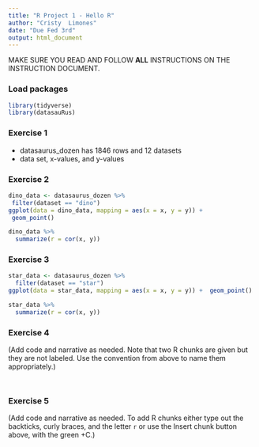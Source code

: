 ```yaml
---
title: "R Project 1 - Hello R"
author: "Cristy  Limones"
date: "Due Fed 3rd"
output: html_document
---
```


MAKE SURE YOU READ AND FOLLOW **ALL** INSTRUCTIONS ON THE INSTRUCTION DOCUMENT. 

### Load packages

```r
library(tidyverse) 
library(datasauRus)
```


### Exercise 1

- datasaurus_dozen has 1846 rows and 12 datasets
- data set, x-values, and y-values

<!-- (Type your answer to Exercise 1 here. This exercise does not require any R code. **Remove notes like this in the final product that you turn in**) -->

### Exercise 2



<!-- (The answers for this Exercise are given for you below. But you should clean up some of the narrative so that it only includes what you want to turn in.) -->

<!-- First let's plot the data in the dino dataset: -->

 ```r
dino_data <- datasaurus_dozen %>%
  filter(dataset == "dino")
ggplot(data = dino_data, mapping = aes(x = x, y = y)) +
  geom_point()
```

<!-- And next calculate the correlation between `x` and `y` in this dataset: -->

```r
dino_data %>%
  summarize(r = cor(x, y))
```


### Exercise 3

<!-- (Add code and narrative as needed. Note that the R chunks are labeled with `plot-star` and `cor-star` to provide spaces to place the code for plotting and calculating the correlation coefficient. To finish, remember to clean up the narrative by removing these instructions.) -->



```r
star_data <- datasaurus_dozen %>%
  filter(dataset == "star")
ggplot(data = star_data, mapping = aes(x = x, y = y)) +  geom_point() 
```

<!-- I'm some text, you should replace me with more meaningful text... -->
 
```r
star_data %>%
  summarize(r = cor(x, y))
```

### Exercise 4

(Add code and narrative as needed. Note that two R chunks are given but they are not labeled. Use the convention from above to name them appropriately.)

```r


```

```r


```

### Exercise 5

(Add code and narrative as needed. To add R chunks either type out the backticks, curly braces, and the letter `r` or use the Insert chunk button above, with the green +C.)
